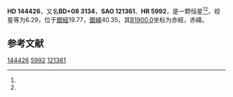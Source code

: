 {{Starbox begin
| name = HD 144426
}}
{{Starbox observe
| epoch = [[J2000.0|J2000.0]]
| constell = {{星座名待查}}<ref name=SIMBAD>{{cite web
 | url=http://simbad.u-strasbg.fr/simbad/sim-id?Ident=HR+5992
 | title =Pulsating variable Star
 | publisher=Centre de Données astronomiques de Strasbourg
 | work=SIMBAD
 | accessdate=2012-07-13}}</ref><ref name=DATA>{{cite web
 | url=http://vizier.u-strasbg.fr/viz-bin/VizieR-5?-out.add=.&-source=5050&-corr=PK=HR&-out.max=9999&HR=5992
 | title=VizieR Detailed Page
 | accessdate=2012-07-13
 | archive-url=https://web.archive.org/web/20160304223220/http://vizier.u-strasbg.fr/viz-bin/VizieR-5?-out.add=.&-source=5050&-corr=PK=HR&-out.max=9999&HR=5992
 | archive-date=2016-03-04
 | dead-url=yes
 }}</ref>
| 星官 = 
| ra = {{RA|16|5|37.8}}<ref name=SIMBAD /><ref name=DATA />
| dec = {{DEC|+8|5|46}}<ref name=SIMBAD /><ref name=DATA />
| appmag_v = 6.29<ref name=SIMBAD /><ref name=DATA />
}}
{{Starbox character
| class = A3m<ref name=SIMBAD /><ref name=DATA />
| b-v = 0.08<ref name=SIMBAD /><ref name=DATA />
| u-b = 0.11<ref name=SIMBAD /><ref name=DATA />
| r-i = 0.06<ref name=SIMBAD /><ref name=DATA />
| variable = 
}}
{{Starbox astrometry
| radial_v = 0.11
| prop_mo_ra = -21
| parallax = 
| p_error = 
}}
{{Starbox catalog
| names =BD+08 3134，[[SAO星表|SAO]] 121361，[[HD星表|HD]] 144426，[[HR星表|HR]] 5992}}
{{Starbox reference |Simbad=HR+5992}}
{{Starbox end}}

'''HD 144426'''，又名'''BD+08 3134'''，'''SAO 121361'''、'''HR 5992'''，是一颗恒星<ref name=SIMBAD /><ref name=DATA />，视星等为6.29，位于[[銀道座標系|銀經]]19.77，[[銀道座標系|銀緯]]40.35，其[[B1900.0|B1900.0]]坐标为赤經{{RA|16|0|47.4}}，赤緯{{DEC|+8|40.35|4}}。

== 参考文献 ==
{{reflist}}

{{star-stub}}

[[Category:HD和HDE天體|144426]]
[[Category:HR天體|5992]]
[[Category:SAO天體|121361]]